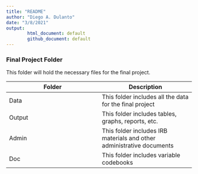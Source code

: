 ```yaml
---
title: "README"
author: "Diego A. Dulanto"
date: "3/8/2021"
output:
        html_document: default
        github_document: default
---
```




### Final Project Folder

This folder will hold the necessary files for the final project.


| Folder   | Description |
| ----------- | ----------- |
| Data     | This folder includes all the data for the final project |
| Output  | This folder includes tables, graphs, reports, etc. |
| Admin  | This folder includes IRB materials and other administrative documents |
| Doc | This folder includes variable codebooks |
